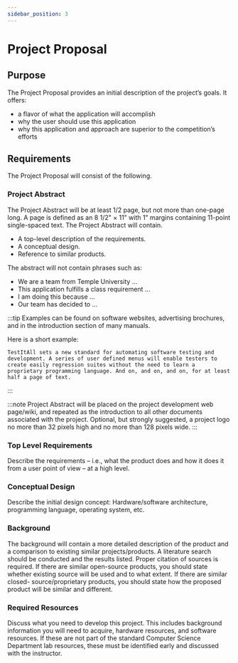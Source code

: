 ```yaml
---
sidebar_position: 3
---
```


# Project Proposal

## Purpose
The Project Proposal provides an initial description of the project’s goals. It offers:
- a flavor of what the application will accomplish
- why the user should use this application
- why this application and approach are superior to the competition’s efforts

## Requirements
The Project Proposal will consist of the following.

### Project Abstract

The Project Abstract will be at least 1/2 page, but not more than one-page long. A page is defined as an 8 1/2" × 11" with 1" margins containing 11-point single-spaced text. The Project Abstract will contain.

- A top-level description of the requirements.
- A conceptual design.
- Reference to similar products.

The abstract will not contain phrases such as:

- We are a team from Temple University ...
- This application fulfills a class requirement ...
- I am doing this because ...
- Our team has decided to ...

:::tip
Examples can be found on software websites, advertising brochures, and in the introduction section of many manuals.

Here is a short example:

    TestItAll sets a new standard for automating software testing and development. A series of user defined menus will enable testers to create easily regression suites without the need to learn a proprietary programming language. And on, and on, and on, for at least half a page of text.

:::

:::note
Project Abstract will be placed on the project development web page/wiki, and repeated as the introduction to all other documents associated with the project.
Optional, but strongly suggested, a project logo no more than 32 pixels high and no more than 128 pixels wide.
:::

### Top Level Requirements

Describe the requirements – i.e., what the product does and how it does it from a user point of view – at a high level.

### Conceptual Design

Describe the initial design concept: Hardware/software architecture, programming language, operating system, etc.

### Background

The background will contain a more detailed description of the product and a comparison to existing similar projects/products. A literature search should be conducted and the results listed. Proper citation of sources is required. If there are similar open-source products, you should state whether existing source will be used and to what extent. If there are similar closed- source/proprietary products, you should state how the proposed product will be similar and different.

### Required Resources
Discuss what you need to develop this project. This includes background information you will need to acquire, hardware resources, and software resources. If these are not part of the standard Computer Science Department lab resources, these must be identified early and discussed with the instructor.


